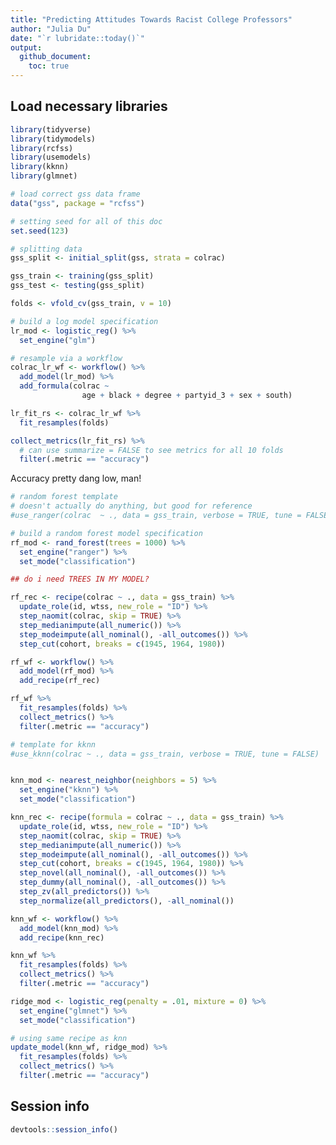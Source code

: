 ```yaml
---
title: "Predicting Attitudes Towards Racist College Professors"
author: "Julia Du"
date: "`r lubridate::today()`"
output: 
  github_document:
    toc: true
---
```


## Load necessary libraries

```r
library(tidyverse)
library(tidymodels)
library(rcfss)
library(usemodels)
library(kknn)
library(glmnet)

# load correct gss data frame
data("gss", package = "rcfss")
```

```r
# setting seed for all of this doc
set.seed(123)

# splitting data
gss_split <- initial_split(gss, strata = colrac)

gss_train <- training(gss_split)
gss_test <- testing(gss_split)

folds <- vfold_cv(gss_train, v = 10)
```


```r
# build a log model specification
lr_mod <- logistic_reg() %>% 
  set_engine("glm")

# resample via a workflow
colrac_lr_wf <- workflow() %>%
  add_model(lr_mod) %>%
  add_formula(colrac ~ 
                age + black + degree + partyid_3 + sex + south)

lr_fit_rs <- colrac_lr_wf %>%
  fit_resamples(folds)

collect_metrics(lr_fit_rs) %>%
  # can use summarize = FALSE to see metrics for all 10 folds
  filter(.metric == "accuracy")
```
Accuracy pretty dang low, man!

```r
# random forest template  
# doesn't actually do anything, but good for reference
#use_ranger(colrac  ~ ., data = gss_train, verbose = TRUE, tune = FALSE)

# build a random forest model specification
rf_mod <- rand_forest(trees = 1000) %>% 
  set_engine("ranger") %>% 
  set_mode("classification")

## do i need TREES IN MY MODEL?

rf_rec <- recipe(colrac ~ ., data = gss_train) %>% 
  update_role(id, wtss, new_role = "ID") %>%
  step_naomit(colrac, skip = TRUE) %>%
  step_medianimpute(all_numeric()) %>%
  step_modeimpute(all_nominal(), -all_outcomes()) %>%
  step_cut(cohort, breaks = c(1945, 1964, 1980))

rf_wf <- workflow() %>%
  add_model(rf_mod) %>%
  add_recipe(rf_rec)

rf_wf %>%
  fit_resamples(folds) %>%
  collect_metrics() %>% 
  filter(.metric == "accuracy")
```


```r
# template for kknn
#use_kknn(colrac ~ ., data = gss_train, verbose = TRUE, tune = FALSE)


knn_mod <- nearest_neighbor(neighbors = 5) %>%              
  set_engine("kknn") %>%             
  set_mode("classification")      

knn_rec <- recipe(formula = colrac ~ ., data = gss_train) %>% 
  update_role(id, wtss, new_role = "ID") %>%
  step_naomit(colrac, skip = TRUE) %>%
  step_medianimpute(all_numeric()) %>%
  step_modeimpute(all_nominal(), -all_outcomes()) %>%
  step_cut(cohort, breaks = c(1945, 1964, 1980)) %>%
  step_novel(all_nominal(), -all_outcomes()) %>%
  step_dummy(all_nominal(), -all_outcomes()) %>%
  step_zv(all_predictors()) %>% 
  step_normalize(all_predictors(), -all_nominal()) 

knn_wf <- workflow() %>%
  add_model(knn_mod) %>%
  add_recipe(knn_rec)

knn_wf %>%
  fit_resamples(folds) %>%
  collect_metrics() %>%
  filter(.metric == "accuracy")
```


```r
ridge_mod <- logistic_reg(penalty = .01, mixture = 0) %>% 
  set_engine("glmnet") %>% 
  set_mode("classification")

# using same recipe as knn
update_model(knn_wf, ridge_mod) %>%
  fit_resamples(folds) %>%
  collect_metrics() %>%
  filter(.metric == "accuracy")
```

## Session info

```r
devtools::session_info()
```
